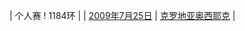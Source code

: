 | 个人赛
! 1184环
| {{flagathlete|[[彼得·西迪]]|HUN}}
| [[2009年]][[7月25日]]
| [[克罗地亚]][[奥西耶克]]
| {{ed|男子300米步枪三姿个人赛世界纪录}}
<noinclude>[[Category:男子射击世界纪录导航模板|{{PAGENAME}}]]</noinclude>